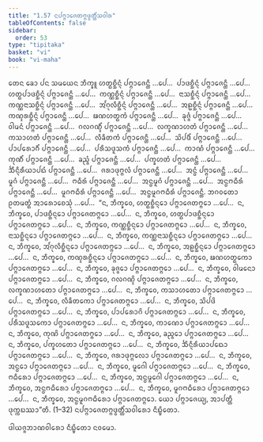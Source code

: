 ```yaml
---
title: "1.57 ᨶᨸᨻ᩠ᨻᩣᨩᩮᨲᨻ᩠ᨻᨴ᩠ᩅᨲ᩠ᨲᩥᩴᩈᩅᩤᩁ"
tableOfContents: false
sidebar:
  order: 53
type: "tipitaka"
basket: "vi"
book: "vi-maha"
---
```



<DynamicBreadcrumb />

<Division number="119" book="vi-maha">

<Paragraph number="502" book="vi-maha">
ᨲᩮᨶ ᨡᩮᩣ ᨸᨶ ᩈᨾᨿᩮᨶ ᨽᩥᨠ᩠ᨡᩪ ᩉᨲ᩠ᨳᨧ᩠ᨨᩥᨶ᩠ᨶᩴ ᨸᨻ᩠ᨻᩣᨩᩮᨶ᩠ᨲᩥ …ᨸᩮ…  ᨸᩣᨴᨧ᩠ᨨᩥᨶ᩠ᨶᩴ ᨸᨻ᩠ᨻᩣᨩᩮᨶ᩠ᨲᩥ …ᨸᩮ…  ᩉᨲ᩠ᨳᨸᩣᨴᨧ᩠ᨨᩥᨶ᩠ᨶᩴ ᨸᨻ᩠ᨻᩣᨩᩮᨶ᩠ᨲᩥ …ᨸᩮ…  ᨠᨱ᩠ᨱᨧ᩠ᨨᩥᨶ᩠ᨶᩴ ᨸᨻ᩠ᨻᩣᨩᩮᨶ᩠ᨲᩥ …ᨸᩮ…  ᨶᩣᩈᨧ᩠ᨨᩥᨶ᩠ᨶᩴ ᨸᨻ᩠ᨻᩣᨩᩮᨶ᩠ᨲᩥ …ᨸᩮ…  ᨠᨱ᩠ᨱᨶᩣᩈᨧ᩠ᨨᩥᨶ᩠ᨶᩴ ᨸᨻ᩠ᨻᩣᨩᩮᨶ᩠ᨲᩥ …ᨸᩮ…  ᩋᩘᨣᩩᩃᩥᨧ᩠ᨨᩥᨶ᩠ᨶᩴ ᨸᨻ᩠ᨻᩣᨩᩮᨶ᩠ᨲᩥ …ᨸᩮ…  ᩋᩊᨧ᩠ᨨᩥᨶ᩠ᨶᩴ ᨸᨻ᩠ᨻᩣᨩᩮᨶ᩠ᨲᩥ …ᨸᩮ…  ᨠᨱ᩠ᨯᩁᨧ᩠ᨨᩥᨶ᩠ᨶᩴ ᨸᨻ᩠ᨻᩣᨩᩮᨶ᩠ᨲᩥ …ᨸᩮ…  ᨹᨱᩉᨲ᩠ᨳᨠᩴ ᨸᨻ᩠ᨻᩣᨩᩮᨶ᩠ᨲᩥ …ᨸᩮ…  ᨡᩩᨩ᩠ᨩᩴ ᨸᨻ᩠ᨻᩣᨩᩮᨶ᩠ᨲᩥ …ᨸᩮ…  ᩅᩤᨾᨶᩴ ᨸᨻ᩠ᨻᩣᨩᩮᨶ᩠ᨲᩥ …ᨸᩮ…  ᨣᩃᨣᨱ᩠ᨯᩥᩴ ᨸᨻ᩠ᨻᩣᨩᩮᨶ᩠ᨲᩥ …ᨸᩮ…  ᩃᨠ᩠ᨡᨱᩣᩉᨲᩴ ᨸᨻ᩠ᨻᩣᨩᩮᨶ᩠ᨲᩥ …ᨸᩮ…  ᨠᩈᩣᩉᨲᩴ ᨸᨻ᩠ᨻᩣᨩᩮᨶ᩠ᨲᩥ …ᨸᩮ…  ᩃᩥᨡᩥᨲᨠᩴ ᨸᨻ᩠ᨻᩣᨩᩮᨶ᩠ᨲᩥ …ᨸᩮ…  ᩈᩦᨸᨴᩥᩴ ᨸᨻ᩠ᨻᩣᨩᩮᨶ᩠ᨲᩥ …ᨸᩮ…  ᨸᩣᨸᩁᩮᩣᨣᩥᩴ ᨸᨻ᩠ᨻᩣᨩᩮᨶ᩠ᨲᩥ …ᨸᩮ…  ᨸᩁᩥᩈᨴᩪᩈᨠᩴ ᨸᨻ᩠ᨻᩣᨩᩮᨶ᩠ᨲᩥ …ᨸᩮ…  ᨠᩣᨱᩴ ᨸᨻ᩠ᨻᩣᨩᩮᨶ᩠ᨲᩥ …ᨸᩮ…  ᨠᩩᨱᩥᩴ ᨸᨻ᩠ᨻᩣᨩᩮᨶ᩠ᨲᩥ …ᨸᩮ…  ᨡᨬ᩠ᨩᩴ ᨸᨻ᩠ᨻᩣᨩᩮᨶ᩠ᨲᩥ …ᨸᩮ…  ᨸᨠ᩠ᨡᩉᨲᩴ ᨸᨻ᩠ᨻᩣᨩᩮᨶ᩠ᨲᩥ …ᨸᩮ…  ᨨᩥᨶ᩠ᨶᩥᩁᩥᨿᩣᨸᨳᩴ ᨸᨻ᩠ᨻᩣᨩᩮᨶ᩠ᨲᩥ …ᨸᩮ…  ᨩᩁᩣᨴᩩᨻ᩠ᨻᩃᩴ ᨸᨻ᩠ᨻᩣᨩᩮᨶ᩠ᨲᩥ …ᨸᩮ…  ᩋᨶ᩠ᨵᩴ ᨸᨻ᩠ᨻᩣᨩᩮᨶ᩠ᨲᩥ …ᨸᩮ…  ᨾᩪᨣᩴ ᨸᨻ᩠ᨻᩣᨩᩮᨶ᩠ᨲᩥ …ᨸᩮ…  ᨻᨵᩥᩁᩴ ᨸᨻ᩠ᨻᩣᨩᩮᨶ᩠ᨲᩥ …ᨸᩮ…  ᩋᨶ᩠ᨵᨾᩪᨣᩴ ᨸᨻ᩠ᨻᩣᨩᩮᨶ᩠ᨲᩥ …ᨸᩮ…  ᩋᨶ᩠ᨵᨻᨵᩥᩁᩴ ᨸᨻ᩠ᨻᩣᨩᩮᨶ᩠ᨲᩥ …ᨸᩮ…  ᨾᩪᨣᨻᨵᩥᩁᩴ ᨸᨻ᩠ᨻᩣᨩᩮᨶ᩠ᨲᩥ …ᨸᩮ…  ᩋᨶ᩠ᨵᨾᩪᨣᨻᨵᩥᩁᩴ ᨸᨻ᩠ᨻᩣᨩᩮᨶ᩠ᨲᩥ. ᨽᨣᩅᨲᩮᩣ ᩑᨲᨾᨲ᩠ᨳᩴ ᩋᩣᩁᩮᩣᨧᩮᩈᩩᩴ …ᨸᩮ…  “ᨶ, ᨽᩥᨠ᩠ᨡᩅᩮ, ᩉᨲ᩠ᨳᨧ᩠ᨨᩥᨶ᩠ᨶᩮᩣ ᨸᨻ᩠ᨻᩣᨩᩮᨲᨻ᩠ᨻᩮᩣ …ᨸᩮ…  ᨶ, ᨽᩥᨠ᩠ᨡᩅᩮ, ᨸᩣᨴᨧ᩠ᨨᩥᨶ᩠ᨶᩮᩣ ᨸᨻ᩠ᨻᩣᨩᩮᨲᨻ᩠ᨻᩮᩣ …ᨸᩮ…  ᨶ, ᨽᩥᨠ᩠ᨡᩅᩮ, ᩉᨲ᩠ᨳᨸᩣᨴᨧ᩠ᨨᩥᨶ᩠ᨶᩮᩣ ᨸᨻ᩠ᨻᩣᨩᩮᨲᨻ᩠ᨻᩮᩣ …ᨸᩮ…  ᨶ, ᨽᩥᨠ᩠ᨡᩅᩮ, ᨠᨱ᩠ᨱᨧ᩠ᨨᩥᨶ᩠ᨶᩮᩣ ᨸᨻ᩠ᨻᩣᨩᩮᨲᨻ᩠ᨻᩮᩣ …ᨸᩮ…  ᨶ, ᨽᩥᨠ᩠ᨡᩅᩮ, ᨶᩣᩈᨧ᩠ᨨᩥᨶ᩠ᨶᩮᩣ ᨸᨻ᩠ᨻᩣᨩᩮᨲᨻ᩠ᨻᩮᩣ …ᨸᩮ…  ᨶ, ᨽᩥᨠ᩠ᨡᩅᩮ, ᨠᨱ᩠ᨱᨶᩣᩈᨧ᩠ᨨᩥᨶ᩠ᨶᩮᩣ ᨸᨻ᩠ᨻᩣᨩᩮᨲᨻ᩠ᨻᩮᩣ …ᨸᩮ…  ᨶ, ᨽᩥᨠ᩠ᨡᩅᩮ, ᩋᩘᨣᩩᩃᩥᨧ᩠ᨨᩥᨶ᩠ᨶᩮᩣ ᨸᨻ᩠ᨻᩣᨩᩮᨲᨻ᩠ᨻᩮᩣ …ᨸᩮ…  ᨶ, ᨽᩥᨠ᩠ᨡᩅᩮ, ᩋᩊᨧ᩠ᨨᩥᨶ᩠ᨶᩮᩣ ᨸᨻ᩠ᨻᩣᨩᩮᨲᨻ᩠ᨻᩮᩣ …ᨸᩮ…  ᨶ, ᨽᩥᨠ᩠ᨡᩅᩮ, ᨠᨱ᩠ᨯᩁᨧ᩠ᨨᩥᨶ᩠ᨶᩮᩣ ᨸᨻ᩠ᨻᩣᨩᩮᨲᨻ᩠ᨻᩮᩣ …ᨸᩮ…  ᨶ, ᨽᩥᨠ᩠ᨡᩅᩮ, ᨹᨱᩉᨲ᩠ᨳᨠᩮᩣ ᨸᨻ᩠ᨻᩣᨩᩮᨲᨻ᩠ᨻᩮᩣ …ᨸᩮ…  ᨶ, ᨽᩥᨠ᩠ᨡᩅᩮ, ᨡᩩᨩ᩠ᨩᩮᩣ ᨸᨻ᩠ᨻᩣᨩᩮᨲᨻ᩠ᨻᩮᩣ …ᨸᩮ…  ᨶ, ᨽᩥᨠ᩠ᨡᩅᩮ, ᩅᩤᨾᨶᩮᩣ ᨸᨻ᩠ᨻᩣᨩᩮᨲᨻ᩠ᨻᩮᩣ …ᨸᩮ…  ᨶ, ᨽᩥᨠ᩠ᨡᩅᩮ, ᨣᩃᨣᨱ᩠ᨯᩦ ᨸᨻ᩠ᨻᩣᨩᩮᨲᨻ᩠ᨻᩮᩣ …ᨸᩮ…  ᨶ, ᨽᩥᨠ᩠ᨡᩅᩮ, ᩃᨠ᩠ᨡᨱᩣᩉᨲᩮᩣ ᨸᨻ᩠ᨻᩣᨩᩮᨲᨻ᩠ᨻᩮᩣ …ᨸᩮ…  ᨶ, ᨽᩥᨠ᩠ᨡᩅᩮ, ᨠᩈᩣᩉᨲᩮᩣ ᨸᨻ᩠ᨻᩣᨩᩮᨲᨻ᩠ᨻᩮᩣ …ᨸᩮ…  ᨶ, ᨽᩥᨠ᩠ᨡᩅᩮ, ᩃᩥᨡᩥᨲᨠᩮᩣ ᨸᨻ᩠ᨻᩣᨩᩮᨲᨻ᩠ᨻᩮᩣ …ᨸᩮ…  ᨶ, ᨽᩥᨠ᩠ᨡᩅᩮ, ᩈᩦᨸᨴᩦ ᨸᨻ᩠ᨻᩣᨩᩮᨲᨻ᩠ᨻᩮᩣ …ᨸᩮ…  ᨶ, ᨽᩥᨠ᩠ᨡᩅᩮ, ᨸᩣᨸᩁᩮᩣᨣᩦ ᨸᨻ᩠ᨻᩣᨩᩮᨲᨻ᩠ᨻᩮᩣ …ᨸᩮ…  ᨶ, ᨽᩥᨠ᩠ᨡᩅᩮ, ᨸᩁᩥᩈᨴᩪᩈᨠᩮᩣ ᨸᨻ᩠ᨻᩣᨩᩮᨲᨻ᩠ᨻᩮᩣ …ᨸᩮ…  ᨶ, ᨽᩥᨠ᩠ᨡᩅᩮ, ᨠᩣᨱᩮᩣ ᨸᨻ᩠ᨻᩣᨩᩮᨲᨻ᩠ᨻᩮᩣ …ᨸᩮ…  ᨶ, ᨽᩥᨠ᩠ᨡᩅᩮ, ᨠᩩᨱᩦ ᨸᨻ᩠ᨻᩣᨩᩮᨲᨻ᩠ᨻᩮᩣ …ᨸᩮ…  ᨶ, ᨽᩥᨠ᩠ᨡᩅᩮ, ᨡᨬ᩠ᨩᩮᩣ ᨸᨻ᩠ᨻᩣᨩᩮᨲᨻ᩠ᨻᩮᩣ …ᨸᩮ…  ᨶ, ᨽᩥᨠ᩠ᨡᩅᩮ, ᨸᨠ᩠ᨡᩉᨲᩮᩣ ᨸᨻ᩠ᨻᩣᨩᩮᨲᨻ᩠ᨻᩮᩣ …ᨸᩮ…  ᨶ, ᨽᩥᨠ᩠ᨡᩅᩮ, ᨨᩥᨶ᩠ᨶᩥᩁᩥᨿᩣᨸᨳᩮᩣ ᨸᨻ᩠ᨻᩣᨩᩮᨲᨻ᩠ᨻᩮᩣ …ᨸᩮ…  ᨶ, ᨽᩥᨠ᩠ᨡᩅᩮ, ᨩᩁᩣᨴᩩᨻ᩠ᨻᩃᩮᩣ ᨸᨻ᩠ᨻᩣᨩᩮᨲᨻ᩠ᨻᩮᩣ …ᨸᩮ…  ᨶ, ᨽᩥᨠ᩠ᨡᩅᩮ, ᩋᨶ᩠ᨵᩮᩣ ᨸᨻ᩠ᨻᩣᨩᩮᨲᨻ᩠ᨻᩮᩣ …ᨸᩮ…  ᨶ, ᨽᩥᨠ᩠ᨡᩅᩮ, ᨾᩪᨣᩮᩤ ᨸᨻ᩠ᨻᩣᨩᩮᨲᨻ᩠ᨻᩮᩣ …ᨸᩮ…  ᨶ, ᨽᩥᨠ᩠ᨡᩅᩮ, ᨻᨵᩥᩁᩮᩣ ᨸᨻ᩠ᨻᩣᨩᩮᨲᨻ᩠ᨻᩮᩣ …ᨸᩮ…  ᨶ, ᨽᩥᨠ᩠ᨡᩅᩮ, ᩋᨶ᩠ᨵᨾᩪᨣᩮᩤ ᨸᨻ᩠ᨻᩣᨩᩮᨲᨻ᩠ᨻᩮᩣ …ᨸᩮ…  ᨶ, ᨽᩥᨠ᩠ᨡᩅᩮ, ᩋᨶ᩠ᨵᨻᨵᩥᩁᩮᩣ ᨸᨻ᩠ᨻᩣᨩᩮᨲᨻ᩠ᨻᩮᩣ …ᨸᩮ…  ᨶ, ᨽᩥᨠ᩠ᨡᩅᩮ, ᨾᩪᨣᨻᨵᩥᩁᩮᩣ ᨸᨻ᩠ᨻᩣᨩᩮᨲᨻ᩠ᨻᩮᩣ …ᨸᩮ…  ᨶ, ᨽᩥᨠ᩠ᨡᩅᩮ, ᩋᨶ᩠ᨵᨾᩪᨣᨻᨵᩥᩁᩮᩣ ᨸᨻ᩠ᨻᩣᨩᩮᨲᨻ᩠ᨻᩮᩣ. ᨿᩮᩣ ᨸᨻ᩠ᨻᩣᨩᩮᨿ᩠ᨿ, ᩋᩣᨸᨲ᩠ᨲᩥ ᨴᩩᨠ᩠ᨠᨭᩔᩣ”ᨲᩥ. (1–32)

</Paragraph>
</Division>

<Paragraph number="503" type="center" book="vi-maha">
ᨶᨸᨻ᩠ᨻᩣᨩᩮᨲᨻ᩠ᨻᨴ᩠ᩅᨲ᩠ᨲᩥᩴᩈᩅᩤᩁᩮᩣ ᨶᩥᨭ᩠ᨮᩥᨲᩮᩣ.

  
ᨴᩤᨿᨩ᩠ᨩᨽᩣᨱᩅᩤᩁᩮᩣ ᨶᩥᨭ᩠ᨮᩥᨲᩮᩣ ᨶᩅᨾᩮᩣ.
</Paragraph>